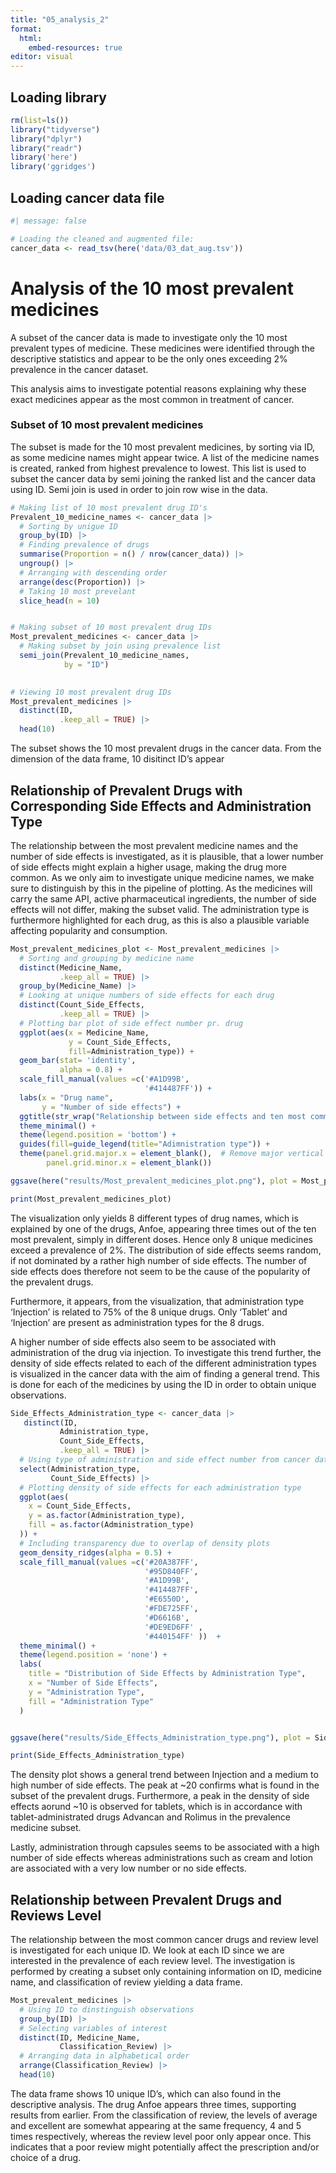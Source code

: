 ```yaml
---
title: "05_analysis_2"
format: 
  html:
    embed-resources: true
editor: visual
---
```


## Loading library

```r
rm(list=ls()) 
library("tidyverse") 
library("dplyr") 
library("readr")
library('here')
library('ggridges')
```

## Loading cancer data file

```r
#| message: false

# Loading the cleaned and augmented file:  
cancer_data <- read_tsv(here('data/03_dat_aug.tsv')) 
```

# Analysis of the 10 most prevalent medicines

A subset of the cancer data is made to investigate only the 10 most prevalent types of medicine. These medicines were identified through the descriptive statistics and appear to be the only ones exceeding 2% prevalence in the cancer dataset.

This analysis aims to investigate potential reasons explaining why these exact medicines appear as the most common in treatment of cancer.

### Subset of 10 most prevalent medicines

The subset is made for the 10 most prevalent medicines, by sorting via ID, as some medicine names might appear twice. A list of the medicine names is created, ranked from highest prevalence to lowest. This list is used to subset the cancer data by semi joining the ranked list and the cancer data using ID. Semi join is used in order to join row wise in the data.

```r

# Making list of 10 most prevalent drug ID's
Prevalent_10_medicine_names <- cancer_data |>
  # Sorting by unigue ID
  group_by(ID) |>
  # Finding prevalence of drugs
  summarise(Proportion = n() / nrow(cancer_data)) |>
  ungroup() |>
  # Arranging with descending order
  arrange(desc(Proportion)) |>
  # Taking 10 most prevelant
  slice_head(n = 10) 


# Making subset of 10 most prevalent drug IDs
Most_prevalent_medicines <- cancer_data |>
  # Making subset by join using prevalence list
  semi_join(Prevalent_10_medicine_names, 
            by = "ID")  
  

# Viewing 10 most prevalent drug IDs
Most_prevalent_medicines |>
  distinct(ID, 
           .keep_all = TRUE) |>
  head(10)

```

The subset shows the 10 most prevalent drugs in the cancer data. From the dimension of the data frame, 10 disitinct ID's appear

## Relationship of Prevalent Drugs with Corresponding Side Effects and Administration Type

The relationship between the most prevalent medicine names and the number of side effects is investigated, as it is plausible, that a lower number of side effects might explain a higher usage, making the drug more common. As we only aim to investigate unique medicine names, we make sure to distinguish by this in the pipeline of plotting. As the medicines will carry the same API, active pharmaceutical ingredients, the number of side effects will not differ, making the subset valid. The administration type is furthermore highlighted for each drug, as this is also a plausible variable affecting popularity and consumption.

```r

Most_prevalent_medicines_plot <- Most_prevalent_medicines |>
  # Sorting and grouping by medicine name 
  distinct(Medicine_Name,
           .keep_all = TRUE) |>
  group_by(Medicine_Name) |> 
  # Looking at unique numbers of side effects for each drug
  distinct(Count_Side_Effects, 
           .keep_all = TRUE) |>
  # Plotting bar plot of side effect number pr. drug
  ggplot(aes(x = Medicine_Name, 
             y = Count_Side_Effects, 
             fill=Administration_type)) + 
  geom_bar(stat= 'identity', 
           alpha = 0.8) + 
  scale_fill_manual(values =c('#A1D99B',
                              '#414487FF')) +
  labs(x = "Drug name",
       y = "Number of side effects") + 
  ggtitle(str_wrap("Relationship between side effects and ten most commmon cancer drugs", 50)) +
  theme_minimal() +
  theme(legend.position = 'bottom') +
  guides(fill=guide_legend(title="Adimnistration type")) +
  theme(panel.grid.major.x = element_blank(),  # Remove major vertical grid lines
        panel.grid.minor.x = element_blank()) 

ggsave(here("results/Most_prevalent_medicines_plot.png"), plot = Most_prevalent_medicines_plot, width = 6, height = 4)

print(Most_prevalent_medicines_plot)

```

The visualization only yields 8 different types of drug names, which is explained by one of the drugs, Anfoe, appearing three times out of the ten most prevalent, simply in different doses. Hence only 8 unique medicines exceed a prevalence of 2%. The distribution of side effects seems random, if not dominated by a rather high number of side effects. The number of side effects does therefore not seem to be the cause of the popularity of the prevalent drugs.

Furthermore, it appears, from the visualization, that administration type 'Injection' is related to 75% of the 8 unique drugs. Only 'Tablet' and 'Injection' are present as administration types for the 8 drugs.

A higher number of side effects also seem to be associated with administration of the drug via injection. To investigate this trend further, the density of side effects related to each of the different administration types is visualized in the cancer data with the aim of finding a general trend. This is done for each of the medicines by using the ID in order to obtain unique observations.

```r
Side_Effects_Administration_type <- cancer_data |>
   distinct(ID, 
           Administration_type,
           Count_Side_Effects,
           .keep_all = TRUE) |>
  # Using type of administration and side effect number from cancer data
  select(Administration_type, 
         Count_Side_Effects) |>
  # Plotting density of side effects for each administration type 
  ggplot(aes(
    x = Count_Side_Effects, 
    y = as.factor(Administration_type),  
    fill = as.factor(Administration_type)
  )) +
  # Including transparency due to overlap of density plots
  geom_density_ridges(alpha = 0.5) +
  scale_fill_manual(values =c('#20A387FF',
                              '#95D840FF',
                              '#A1D99B',
                              '#414487FF', 
                              '#E6550D',
                              '#FDE725FF',
                              '#D6616B',
                              '#DE9ED6FF' ,
                              '#440154FF' ))  +
  theme_minimal() +
  theme(legend.position = 'none') +
  labs(
    title = "Distribution of Side Effects by Administration Type",
    x = "Number of Side Effects",
    y = "Administration Type",
    fill = "Administration Type"
  )


ggsave(here("results/Side_Effects_Administration_type.png"), plot = Side_Effects_Administration_type, width = 6, height = 4)

print(Side_Effects_Administration_type)
```

The density plot shows a general trend between Injection and a medium to high number of side effects. The peak at \~20 confirms what is found in the subset of the prevalent drugs. Furthermore, a peak in the density of side effects aorund \~10 is observed for tablets, which is in accordance with tablet-administrated drugs Advancan and Rolimus in the prevalence medicine subset.

Lastly, administration through capsules seems to be associated with a high number of side effects whereas administrations such as cream and lotion are associated with a very low number or no side effects.

## Relationship between Prevalent Drugs and Reviews Level

The relationship between the most common cancer drugs and review level is investigated for each unique ID. We look at each ID since we are interested in the prevalence of each review level. The investigation is performed by creating a subset only containing information on ID, medicine name, and classification of review yielding a data frame.

```r

Most_prevalent_medicines |>
  # Using ID to dinstinguish observations
  group_by(ID) |> 
  # Selecting variables of interest
  distinct(ID, Medicine_Name, 
           Classification_Review) |>
  # Arranging data in alphabetical order 
  arrange(Classification_Review) |>
  head(10)

```

The data frame shows 10 unique ID's, which can also found in the descriptive analysis. The drug Anfoe appears three times, supporting results from earlier. From the classification of review, the levels of average and excellent are somewhat appearing at the same frequency, 4 and 5 times respectively, whereas the review level poor only appear once. This indicates that a poor review might potentially affect the prescription and/or choice of a drug.
